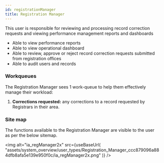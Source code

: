 ```yaml
---
id: registrationManager
title: Registration Manager
---
```



This user is responsible for reviewing and processing record correction requests and viewing performance management reports and dashboards

- Able to view performance reports
- Able to view operational dashboard
- Able to review, approve or reject record correction requests submitted from registration offices
- Able to audit users and records

### Workqueues

The Registration Manager sees 1 work-queue to help them effectively manage their workload:

1. **Corrections requested:** any corrections to a record requested by Registrars in their area.

### Site map

The functions available to the Registration Manager are visible to the user as per the below sitemap.

<img
  alt="ia_regManager2x"
  src={useBaseUrl(
    "assets/system_overview/user_types/Registration_Manager_ccc879096a884dfb8afa5e139e950f0c/ia_regManager2x.png"
  )}
/>
